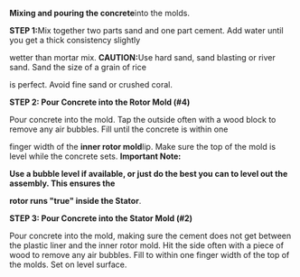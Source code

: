 {{FBPshellerlinks}}'''Mixing and pouring the concrete '''into the molds.


'''STEP 1: '''Mix together two parts sand and one part cement. Add water until you get a thick consistency slightly

wetter than mortar mix. '''CAUTION: '''Use hard sand, sand blasting or river sand. Sand the size of a grain of rice

is perfect. Avoid fine sand or crushed coral.


'''STEP 2: Pour Concrete into the Rotor Mold (#4)'''

Pour concrete into the mold. Tap the outside often with a wood block to remove any air bubbles. Fill until the concrete is within one

finger width of the '''inner rotor mold '''lip. Make sure the top of the mold is level while the concrete sets. '''Important Note:'''

'''Use a bubble level if available, or just do the best you can to level out the assembly.  This ensures the'''

'''rotor runs "true" inside the Stator'''.


'''STEP 3: Pour Concrete into the Stator Mold (#2)'''

Pour concrete into the mold, making sure the cement does not get between the plastic liner and the inner rotor mold. Hit the side often with a piece of wood to remove any air bubbles. Fill to within one finger width of the top of the molds. Set on level surface.
